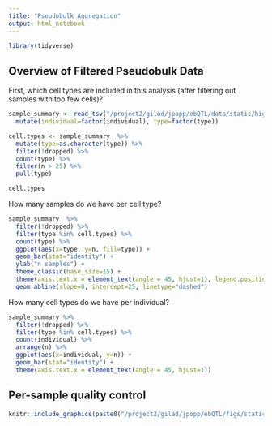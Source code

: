 ```yaml
---
title: "Pseudobulk Aggregation"
output: html_notebook
---
```

```r
library(tidyverse)
```

## Overview of Filtered Pseudobulk Data
First, which cell types are included in this analysis (after filtering out samples with too few cells)?
```r
sample_summary <- read_tsv("/project2/gilad/jpopp/ebQTL/data/static/highpass_cellid_all/pseudobulk-scran/basic/sample_summary_manual.tsv") %>%
  mutate(individual=factor(individual), type=factor(type))

cell.types <- sample_summary  %>%
  mutate(type=as.character(type)) %>%
  filter(!dropped) %>%
  count(type) %>%
  filter(n > 25) %>%
  pull(type)

cell.types
```

How many samples do we have per cell type?
```r
sample_summary  %>%
  filter(!dropped) %>%
  filter(type %in% cell.types) %>%
  count(type) %>%
  ggplot(aes(x=type, y=n, fill=type)) +
  geom_bar(stat="identity") +
  ylab("n samples") +
  theme_classic(base_size=15) +
  theme(axis.text.x = element_text(angle = 45, hjust=1), legend.position="none") +
  geom_abline(slope=0, intercept=25, linetype="dashed")
```

How many cell types do we have per individual?
```r
sample_summary %>%
  filter(!dropped) %>%
  filter(type %in% cell.types) %>%
  count(individual) %>%
  arrange(n) %>%
  ggplot(aes(x=individual, y=n)) +
  geom_bar(stat="identity") +
  theme(axis.text.x = element_text(angle = 45, hjust=1))
```

## Per-sample quality control
```r
knitr::include_graphics(paste0("/project2/gilad/jpopp/ebQTL/figs/static/highpass_cellid_all/pseudobulk-scran/basic/", cell.types, "/qc.png"))
```